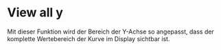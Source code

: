 # View all y

Mit dieser Funktion wird der Bereich der Y-Achse so angepasst, dass der komplette Wertebereich der Kurve im Display sichtbar ist.
